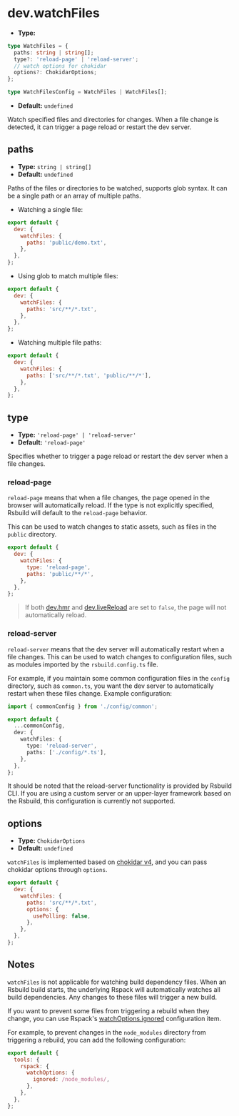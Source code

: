 # dev.watchFiles

- **Type:**

```ts
type WatchFiles = {
  paths: string | string[];
  type?: 'reload-page' | 'reload-server';
  // watch options for chokidar
  options?: ChokidarOptions;
};

type WatchFilesConfig = WatchFiles | WatchFiles[];
```

- **Default:** `undefined`

Watch specified files and directories for changes. When a file change is detected, it can trigger a page reload or restart the dev server.

## paths

- **Type:** `string | string[]`
- **Default:** `undefined`

Paths of the files or directories to be watched, supports glob syntax. It can be a single path or an array of multiple paths.

- Watching a single file:

```js
export default {
  dev: {
    watchFiles: {
      paths: 'public/demo.txt',
    },
  },
};
```

- Using glob to match multiple files:

```js
export default {
  dev: {
    watchFiles: {
      paths: 'src/**/*.txt',
    },
  },
};
```

- Watching multiple file paths:

```js
export default {
  dev: {
    watchFiles: {
      paths: ['src/**/*.txt', 'public/**/*'],
    },
  },
};
```

## type

- **Type:** `'reload-page' | 'reload-server'`
- **Default:** `'reload-page'`

Specifies whether to trigger a page reload or restart the dev server when a file changes.

### reload-page

`reload-page` means that when a file changes, the page opened in the browser will automatically reload. If the type is not explicitly specified, Rsbuild will default to the `reload-page` behavior.

This can be used to watch changes to static assets, such as files in the `public` directory.

```js
export default {
  dev: {
    watchFiles: {
      type: 'reload-page',
      paths: 'public/**/*',
    },
  },
};
```

> If both [dev.hmr](/config/dev/hmr) and [dev.liveReload](/config/dev/live-reload) are set to `false`, the page will not automatically reload.

### reload-server

`reload-server` means that the dev server will automatically restart when a file changes. This can be used to watch changes to configuration files, such as modules imported by the `rsbuild.config.ts` file.

For example, if you maintain some common configuration files in the `config` directory, such as `common.ts`, you want the dev server to automatically restart when these files change. Example configuration:

```ts title="rsbuild.config.ts"
import { commonConfig } from './config/common';

export default {
  ...commonConfig,
  dev: {
    watchFiles: {
      type: 'reload-server',
      paths: ['./config/*.ts'],
    },
  },
};
```

It should be noted that the reload-server functionality is provided by Rsbuild CLI. If you are using a custom server or an upper-layer framework based on the Rsbuild, this configuration is currently not supported.

## options

- **Type:** `ChokidarOptions`
- **Default:** `undefined`

`watchFiles` is implemented based on [chokidar v4](https://github.com/paulmillr/chokidar#api), and you can pass chokidar options through `options`.

```js
export default {
  dev: {
    watchFiles: {
      paths: 'src/**/*.txt',
      options: {
        usePolling: false,
      },
    },
  },
};
```

## Notes

`watchFiles` is not applicable for watching build dependency files. When an Rsbuild build starts, the underlying Rspack will automatically watches all build dependencies. Any changes to these files will trigger a new build.

If you want to prevent some files from triggering a rebuild when they change, you can use Rspack's [watchOptions.ignored](https://rspack.dev/config/watch#watchoptionsignored) configuration item.

For example, to prevent changes in the `node_modules` directory from triggering a rebuild, you can add the following configuration:

```js
export default {
  tools: {
    rspack: {
      watchOptions: {
        ignored: /node_modules/,
      },
    },
  },
};
```
